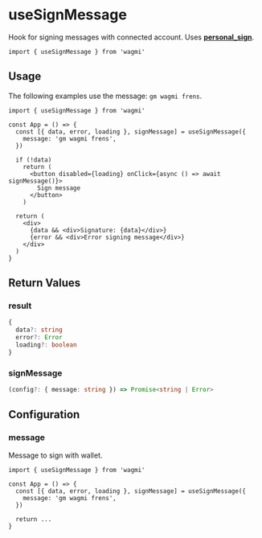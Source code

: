 # useSignMessage

Hook for signing messages with connected account. Uses [**personal_sign**](https://github.com/ethereum/go-ethereum/pull/2940).

```tsx
import { useSignMessage } from 'wagmi'
```

## Usage

The following examples use the message: `gm wagmi frens`.

```tsx
import { useSignMessage } from 'wagmi'

const App = () => {
  const [{ data, error, loading }, signMessage] = useSignMessage({
    message: 'gm wagmi frens',
  })

  if (!data)
    return (
      <button disabled={loading} onClick={async () => await signMessage()}>
        Sign message
      </button>
    )

  return (
    <div>
      {data && <div>Signature: {data}</div>}
      {error && <div>Error signing message</div>}
    </div>
  )
}
```

## Return Values

### result

```ts
{
  data?: string
  error?: Error
  loading?: boolean
}
```

### signMessage

```ts
(config?: { message: string }) => Promise<string | Error>
```

## Configuration

### message

Message to sign with wallet.

```tsx highlight='5'
import { useSignMessage } from 'wagmi'

const App = () => {
  const [{ data, error, loading }, signMessage] = useSignMessage({
    message: 'gm wagmi frens',
  })

  return ...
}
```
